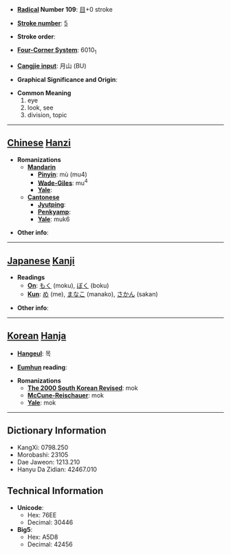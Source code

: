 * '''[[Wiktionary:Chinese radical index| Radical]] Number 109''': [[Wiktionary:Chinese radical index 目|目]]+0 stroke

* '''[[Wiktionary:Chinese total strokes index|Stroke number]]''': [[Wiktionary:Chinese total strokes index 5|5]]

* '''Stroke order''': 

* '''[[Wiktionary:Chinese four corner index|Four-Corner System]]''': 6010<sub>1</sub>

* '''[[Wiktionary:Chinese Cangjie index|Cangjie input]]''': 月山 (BU)

* '''Graphical Significance and Origin''': 

* '''Common Meaning'''
*#eye
*# look, see
*# division, topic


----

== [[Chinese]] [[Hanzi]] ==

* '''Romanizations'''
** '''[[Mandarin]]'''
*** '''[[Pinyin]]''': mù (mu4)
*** '''[[Wade-Giles]]''': mu<sup>4</sup>
*** '''[[Yale]]''': 
** '''[[Cantonese]]'''
*** '''[[Jyutping]]''':
*** '''[[Penkyamp]]''': 
*** '''[[Yale]]''': muk6

* '''Other info''': 

----

== [[Japanese]] [[Kanji]] ==

* '''Readings'''
** '''[[On]]''': [[もく]] (moku), [[ぼく]] (boku)
** '''[[Kun]]''': [[め]] (me), [[まなこ]] (manako), [[さかん]] (sakan)

* '''Other info''':  

----

== [[Korean]] [[Hanja]] ==

* '''[[Hangeul]]''': 목

* '''[[Eumhun]] reading''': 

* '''Romanizations'''
** '''[[The 2000 South Korean Revised Romanization|The 2000 South Korean Revised]]''': mok
** '''[[McCune-Reischauer]]''': mok
** '''[[Yale]]''': mok

----

== Dictionary Information ==

* KangXi: 0798.250
* Morobashi: 23105
* Dae Jaweon: 1213.210
* Hanyu Da Zidian: 42467.010

== Technical Information ==

* '''Unicode''':
** Hex: 76EE
** Decimal: 30446
* '''Big5''':
** Hex: A5D8
** Decimal: 42456